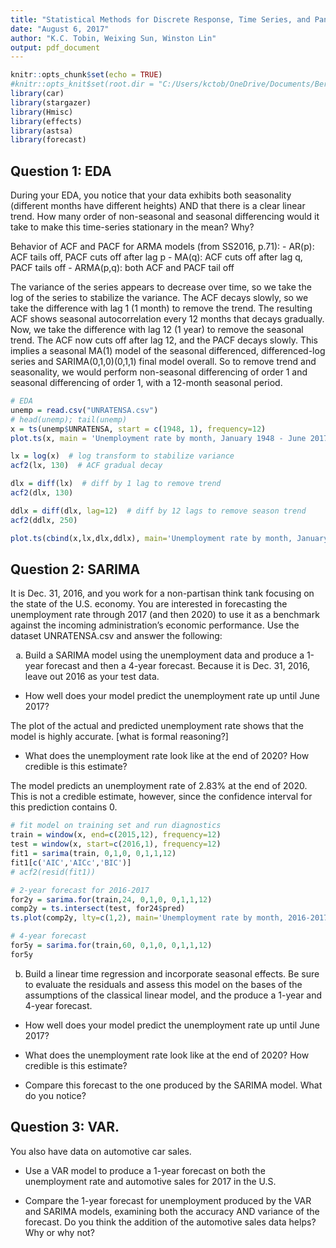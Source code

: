 ```yaml
---
title: "Statistical Methods for Discrete Response, Time Series, and Panel Data (W271): Lab 3"
date: "August 6, 2017"
author: "K.C. Tobin, Weixing Sun, Winston Lin"
output: pdf_document
---
```


```r
knitr::opts_chunk$set(echo = TRUE)
#knitr::opts_knit$set(root.dir = "C:/Users/kctob/OneDrive/Documents/Berkeley/271/mids-w271-time-series/lab2")
library(car)
library(stargazer)
library(Hmisc)
library(effects)
library(astsa)
library(forecast)
```
  
## Question 1: EDA
During your EDA, you notice that your data exhibits both seasonality (different months have different heights) AND that there is a clear linear trend.  How many order of non-seasonal and seasonal differencing would it take to make this time-series stationary in the mean?  Why?

Behavior of ACF and PACF for ARMA models (from SS2016, p.71):
  - AR(p):  ACF tails off, PACF cuts off after lag p
  - MA(q):  ACF cuts off after lag q, PACF tails off
  - ARMA(p,q):  both ACF and PACF tail off

The variance of the series appears to decrease over time, so we take the log of the series to stabilize the variance.  The ACF decays slowly, so we take the difference with lag 1 (1 month) to remove the trend.  The resulting ACF shows seasonal autocorrelation every 12 months that decays gradually.  Now, we take the difference with lag 12 (1 year) to remove the seasonal trend.  The ACF now cuts off after lag 12, and the PACF decays slowly. This implies a seasonal MA(1) model of the seasonal differenced, differenced-log series and SARIMA(0,1,0)(0,1,1) final model overall.  So to remove trend and seasonality, we would perform non-seasonal differencing of order 1 and seasonal differencing of order 1, with a 12-month seasonal period.  


```r

# EDA
unemp = read.csv("UNRATENSA.csv")
# head(unemp); tail(unemp)
x = ts(unemp$UNRATENSA, start = c(1948, 1), frequency=12)
plot.ts(x, main = 'Unemployment rate by month, January 1948 - June 2017', ylab = 'Unemployment rate (%)')

lx = log(x)  # log transform to stabilize variance
acf2(lx, 130)  # ACF gradual decay

dlx = diff(lx)  # diff by 1 lag to remove trend
acf2(dlx, 130)

ddlx = diff(dlx, lag=12)  # diff by 12 lags to remove season trend
acf2(ddlx, 250)

plot.ts(cbind(x,lx,dlx,ddlx), main='Unemployment rate by month, January 1948 - June 2017')
```



## Question 2: SARIMA
It is Dec. 31, 2016, and you work for a non-partisan think tank focusing on the state of the U.S. economy.  You are interested in forecasting the unemployment rate through 2017 (and then 2020) to use it as a benchmark against the incoming administration's economic performance.  Use the dataset UNRATENSA.csv and answer the following:

a. Build a SARIMA model using the unemployment data and produce a 1-year forecast and then a 4-year forecast.  Because it is Dec. 31, 2016, leave out 2016 as your test data.

  - How well does your model predict the unemployment rate up until June 2017?
  
  The plot of the actual and predicted unemployment rate shows that the model is highly accurate.  [what is formal reasoning?]
  
  - What does the unemployment rate look like at the end of 2020?  How credible is this estimate?
  
  The model predicts an unemployment rate of 2.83% at the end of 2020.  This is not a credible estimate, however, since the confidence interval for this prediction contains 0.

```r
# fit model on training set and run diagnostics
train = window(x, end=c(2015,12), frequency=12)
test = window(x, start=c(2016,1), frequency=12)
fit1 = sarima(train, 0,1,0, 0,1,1,12)
fit1[c('AIC','AICc','BIC')]
# acf2(resid(fit1))

# 2-year forecast for 2016-2017
for2y = sarima.for(train,24, 0,1,0, 0,1,1,12)
comp2y = ts.intersect(test, for24$pred)
ts.plot(comp2y, lty=c(1,2), main='Unemployment rate by month, 2016-2017: Actuals and Forecast', ylab='Unemployment rate (%)')

# 4-year forecast
for5y = sarima.for(train,60, 0,1,0, 0,1,1,12)
for5y
```

b. Build a linear time regression and incorporate seasonal effects.  Be sure to evaluate the residuals and assess this model on the bases of the assumptions of the classical linear model, and the produce a 1-year and 4-year forecast.

  - How well does your model predict the unemployment rate up until June 2017?
  
  - What does the unemployment rate look like at the end of 2020?  How credible is this estimate?
  
  - Compare this forecast to the one produced by the SARIMA model.  What do you notice?

## Question 3: VAR.
You also have data on automotive car sales.

  - Use a VAR model to produce a 1-year forecast on both the unemployment rate and automotive sales for 2017 in the U.S.

  - Compare the 1-year forecast for unemployment produced by the VAR and SARIMA models, examining both the accuracy AND variance of the forecast.  Do you think the addition of the automotive sales data helps?  Why or why not?